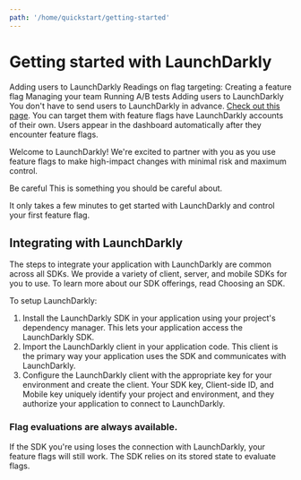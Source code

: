 ```yaml
---
path: '/home/quickstart/getting-started'
---
```



# Getting started with LaunchDarkly

<Metadata timeToRead={props.timeToRead} lastModifiedDateFormatted={props.lastModifiedDateFormatted} />
<LearnMore>
  <LearnMore.Link to="">Adding users to LaunchDarkly</LearnMore.Link>
</LearnMore>
<LearnMore>
  <LearnMore.Title>Readings on flag targeting:</LearnMore.Title>
  <LearnMore.Link to="">Creating a feature flag</LearnMore.Link>
  <LearnMore.Link to="">Managing your team</LearnMore.Link>
  <LearnMore.Link to="">Running A/B tests</LearnMore.Link>
</LearnMore>
<Callout>
  <Callout.Title>Adding users to LaunchDarkly</Callout.Title>
  <Callout.Description>
    You don't have to send users to LaunchDarkly in advance. <a href="">Check out this page</a>. You can target them
    with feature flags have LaunchDarkly accounts of their own. Users appear in the dashboard automatically after they
    encounter feature flags.
  </Callout.Description>
</Callout>

Welcome to LaunchDarkly! We're excited to partner with you as you use feature flags to make high-impact
changes with minimal risk and maximum control.

<Callout intent="warning">
  <Callout.Title>Be careful</Callout.Title>
  <Callout.Description>This is something you should be careful about.</Callout.Description>
</Callout>

It only takes a few minutes to get started with LaunchDarkly and control your first feature flag.

## Integrating with LaunchDarkly

The steps to integrate your application with LaunchDarkly are common across all SDKs. We provide a variety
of client, server, and mobile SDKs for you to use. To learn more about our SDK offerings, read Choosing an
SDK.

To setup LaunchDarkly:

1. Install the LaunchDarkly SDK in your application using your project's dependency manager. This lets your
   application access the LaunchDarkly SDK.
2. Import the LaunchDarkly client in your application code. This client is the primary way your application
   uses the SDK and communicates with LaunchDarkly.
3. Configure the LaunchDarkly client with the appropriate key for your environment and create the client.
   Your SDK key, Client-side ID, and Mobile key uniquely identify your project and environment, and they
   authorize your application to connect to LaunchDarkly.

### Flag evaluations are always available.

If the SDK you're using loses the connection with LaunchDarkly, your feature flags will still work. The SDK
relies on its stored state to evaluate flags.
